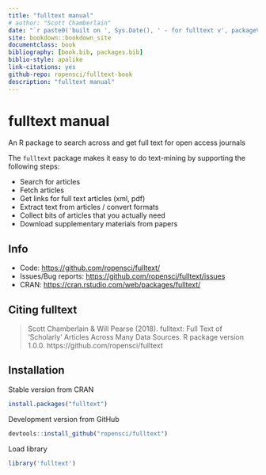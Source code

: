 ```yaml
--- 
title: "fulltext manual"
# author: "Scott Chamberlain"
date: "`r paste0('built on ', Sys.Date(), ' - for fulltext v', packageVersion('fulltext'))`"
site: bookdown::bookdown_site
documentclass: book
bibliography: [book.bib, packages.bib]
biblio-style: apalike
link-citations: yes
github-repo: ropensci/fulltext-book
description: "fulltext manual"
---
```


# fulltext manual

An R package to search across and get full text for open access journals

The `fulltext` package makes it easy to do text-mining by supporting the following steps:

* Search for articles
* Fetch articles
* Get links for full text articles (xml, pdf)
* Extract text from articles / convert formats
* Collect bits of articles that you actually need
* Download supplementary materials from papers

## Info

* Code: <https://github.com/ropensci/fulltext/>
* Issues/Bug reports: <https://github.com/ropensci/fulltext/issues>
* CRAN: <https://cran.rstudio.com/web/packages/fulltext/>

## Citing fulltext

> Scott Chamberlain & Will Pearse (2018). fulltext: Full Text of 'Scholarly' 
> Articles Across Many Data Sources. R package version 1.0.0.
> https://github.com/ropensci/fulltext

## Installation

Stable version from CRAN

```r
install.packages("fulltext")
```

Development version from GitHub

```r
devtools::install_github("ropensci/fulltext")
```

Load library

```r
library('fulltext')
```
